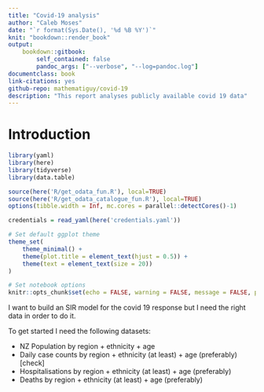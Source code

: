 ```yaml
---
title: "Covid-19 analysis"
author: "Caleb Moses"
date: "`r format(Sys.Date(), '%d %B %Y')`"
knit: "bookdown::render_book"
output:
    bookdown::gitbook:
        self_contained: false
        pandoc_args: ["--verbose", "--log=pandoc.log"]
documentclass: book
link-citations: yes
github-repo: mathematiguy/covid-19
description: "This report analyses publicly available covid 19 data"
---
```


# Introduction

```r

library(yaml)
library(here)
library(tidyverse)
library(data.table)

source(here('R/get_odata_fun.R'), local=TRUE)
source(here('R/get_odata_catalogue_fun.R'), local=TRUE)
options(tibble.width = Inf, mc.cores = parallel::detectCores()-1)

credentials = read_yaml(here('credentials.yaml'))

# Set default ggplot theme
theme_set(
    theme_minimal() +
    theme(plot.title = element_text(hjust = 0.5)) +
    theme(text = element_text(size = 20))
)

# Set notebook options
knitr::opts_chunk$set(echo = FALSE, warning = FALSE, message = FALSE, progress=TRUE, verbose=TRUE, cache.extra = knitr::rand_seed)

```

I want to build an SIR model for the covid 19 response but I need the right data in order to do it.

To get started I need the following datasets:

- NZ Population by region + ethnicity + age
- Daily case counts by region + ethnicity (at least) + age (preferably) [check]
- Hospitalisations by region + ethnicity (at least) + age (preferably)
- Deaths by region + ethnicity (at least) + age (preferably)

```r

```
